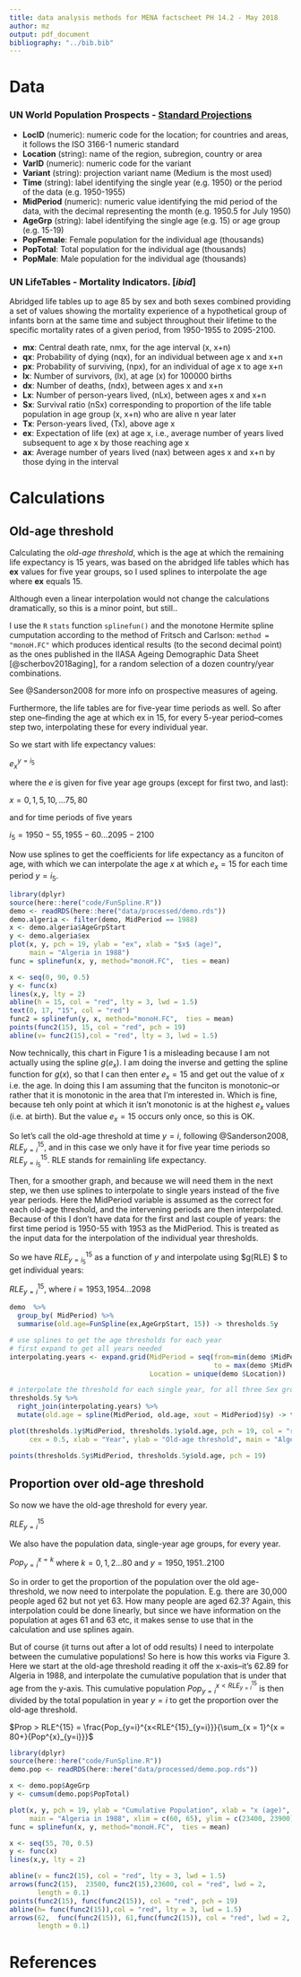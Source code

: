 ```yaml
---
title: data analysis methods for MENA factscheet PH 14.2 - May 2018
author: mz
output: pdf_document
bibliography: "../bib.bib"
---
```


# Data 

### UN World Population Prospects - [Standard Projections](https://esa.un.org/unpd/wpp/Download/Standard/CSV/)

* **LocID** (numeric): numeric code for the location; for countries and areas, it follows the ISO 3166-1 numeric standard
* **Location** (string): name of the region, subregion, country or area
* **VarID** (numeric): numeric code for the variant
* **Variant** (string): projection variant name (Medium is the most used)
* **Time** (string): label identifying the single year (e.g. 1950) or the period of the data (e.g. 1950-1955)
* **MidPeriod** (numeric): numeric value identifying the mid period of the data, with the decimal representing the month (e.g. 1950.5 for July 1950)
* **AgeGrp** (string): label identifying the single age (e.g. 15) or age group (e.g. 15-19)
* **PopFemale**: Female population for the individual age (thousands)
* **PopTotal**: Total population for the individual age (thousands)
* **PopMale**: Male population for the individual age (thousands)

### UN LifeTables - Mortality Indicators. [*ibid*]

Abridged life tables up to age 85 by sex and both sexes combined providing a set of values showing the mortality experience of a hypothetical group of infants born at the same time and subject throughout their lifetime to the specific mortality rates of a given period, from 1950-1955 to 2095-2100.

* **mx**: Central death rate, nmx, for the age interval (x, x+n)
* **qx**: Probability of dying (nqx), for an individual between age x and x+n
* **px**: Probability of surviving, (npx), for an individual of age x to age x+n
* **lx**: Number of survivors, (lx), at age (x) for 100000 births
* **dx**: Number of deaths, (ndx), between ages x and x+n
* **Lx**: Number of person-years lived, (nLx), between ages x and x+n
* **Sx**: Survival ratio (nSx) corresponding to proportion of the life table population in age group (x, x+n) who are alive n year later
* **Tx**: Person-years lived, (Tx), above age x
* **ex**: Expectation of life (ex) at age x, i.e., average number of years lived subsequent to age x by those reaching age x
* **ax**: Average number of years lived (nax) between ages x and x+n by those dying in the interval

# Calculations

## Old-age threshold 

Calculating the *old-age threshold*, which is the age at which the remaining life expectancy is 15 years, was based on the abridged life tables which has **ex** values for five year groups, so I used splines to interpolate the age where **ex** equals 15. 

Although even a linear interpolation would not change the calculations dramatically, so this is a minor point, but still..

I use the `R` `stats` function `splinefun()` and the monotone Hermite spline cumputation according to the method of Fritsch and Carlson: `method = "monoH.FC"` which produces identical results (to the second decimal point)  as the ones published in the IIASA Ageing Demographic Data Sheet [@scherbov2018aging], for a random selection of a dozen country/year combinations. 

See @Sanderson2008 for more info on prospective measures of ageing. 

Furthermore, the life tables are for five-year time periods as well. So after step one--finding the age at which ex in 15, for every 5-year period--comes step two, interpolating these for every individual year. 

So we start with life expectancy values:

$e^{y = i_5}_{x}$ 

where the $e$ is given for five year age groups (except for first two, and last): 

$x = 0,1,5,10,...75, 80$ 

and for time periods of five years 

$i_5 = 1950-55, 1955-60... 2095-2100$

Now use splines to get the coefficients for life expectancy as a funciton of age, with which we can interpolate the age $x$ at which $e_x = 15$ for each time period $y = i_5$. 


```r
library(dplyr)
source(here::here("code/FunSpline.R"))
demo <- readRDS(here::here("data/processed/demo.rds"))
demo.algeria <- filter(demo, MidPeriod == 1988)
x <- demo.algeria$AgeGrpStart
y <- demo.algeria$ex
plot(x, y, pch = 19, ylab = "ex", xlab = "$x$ (age)",
     main = "Algeria in 1988")
func = splinefun(x, y, method="monoH.FC",  ties = mean)

x <- seq(0, 90, 0.5)
y <- func(x)
lines(x,y, lty = 2)
abline(h = 15, col = "red", lty = 3, lwd = 1.5)
text(0, 17, "15", col = "red")
func2 = splinefun(y, x, method="monoH.FC",  ties = mean)
points(func2(15), 15, col = "red", pch = 19)
abline(v= func2(15),col = "red", lty = 3, lwd = 1.5)

```

Now technically, this chart in Figure 1 is a misleading because I am not actually using the spline $g(e_x)$. I am doing the inverse and getting the spline function for $g(x)$, so that I can then enter $e_x = 15$ and get out the value of $x$ i.e. the age. In doing this I am assuming that the funciton is monotonic--or rather that it is monotonic in the area that I'm interested in. Which is fine, because teh only point at which it isn't monotonic is at the highest $e_x$ values (i.e. at birth). But the value $e_x=15$ occurs only once, so this is OK.

So let's call the old-age threshold at time $y = i$, following @Sanderson2008, $RLE^{15}_{y=i}$, and in this case we only have it for five year time periods so $RLE^{15}_{y=i_5}$. RLE stands for remainling life expectancy.


Then, for a smoother graph, and because we will need them in the next step, we then use splines to interpolate to single years instead of the five year periods. Here the MidPeriod variable is assumed as the correct for each old-age threshold, and the intervening periods are then interpolated. Because of this I don't have data for the first and last couple of years: the first time period is 1950-55 with 1953 as the MidPeriod. This is treated  as the input data for the interpolation of the individual year thresholds. 

So we have $RLE^{15}_{y=i_5}$ as a function of $y$ and interpolate using $g(RLE) $ to get individual years:

$RLE^{15}_{y=i}$, where $i=1953, 1954... 2098$


```r
demo  %>% 
  group_by( MidPeriod) %>% 
  summarise(old.age=FunSpline(ex,AgeGrpStart, 15)) -> thresholds.5y

# use splines to get the age thresholds for each year
# first expand to get all years needed
interpolating.years <- expand.grid(MidPeriod = seq(from=min(demo $MidPeriod),
                                                   to = max(demo $MidPeriod), by = 1),
                                   Location = unique(demo $Location))

# interpolate the threshold for each single year, for all three Sex groups
thresholds.5y %>% 
  right_join(interpolating.years) %>% 
  mutate(old.age = spline(MidPeriod, old.age, xout = MidPeriod)$y) -> thresholds.1y

plot(thresholds.1y$MidPeriod, thresholds.1y$old.age, pch = 19, col = "red",
     cex = 0.5, xlab = "Year", ylab = "Old-age threshold", main = "Algeria")

points(thresholds.5y$MidPeriod, thresholds.5y$old.age, pch = 19)

```



## Proportion over old-age threshold

So now we have the old-age threshold for every year. 

$RLE^{15}_{y=i}$

We also have the population data, single-year age groups, for every year. 

$Pop_{y=i}^{x=k}$ where $k = 0,1,2...80$ and $y = 1950, 1951.. 2100$


So in order to get the proportion of the population over the old age-threshold, we now need to interpolate the population. E.g. there are 30,000 people aged 62 but not yet 63. How many people are aged 62.3? Again, this interpolation could be done linearly, but since we have information on the population at ages 61 and 63 etc, it makes sense to use that in the calculation and use splines again. 

But of course (it turns out after a lot of odd results) I need to interpolate between the cumulative populations! So here is how this works via Figure 3. Here we start at the old-age threshold reading it off the x-axis--it's 62.89 for Algeria in 1988, and interpolate the cumulative population that is under that age from the y-axis. This cumulative population $Pop_{y=i}^{x<RLE^{15}_{y=i}}$ is then divided by the total population in year $y=i$ to get the proportion over the old-age threshold.

$Prop > RLE^{15} = \frac{Pop_{y=i}^{x<RLE^{15}_{y=i}}}{\sum_{x = 1}^{x = 80+}{Pop^{x}_{y=i}}}$



```r
library(dplyr)
source(here::here("code/FunSpline.R"))
demo.pop <- readRDS(here::here("data/processed/demo.pop.rds"))

x <- demo.pop$AgeGrp
y <- cumsum(demo.pop$PopTotal)

plot(x, y, pch = 19, ylab = "Cumulative Population", xlab = "x (age)",
     main = "Algeria in 1988", xlim = c(60, 65), ylim = c(23400, 23900))
func = splinefun(x, y, method="monoH.FC",  ties = mean)

x <- seq(55, 70, 0.5)
y <- func(x)
lines(x,y, lty = 2)

abline(v = func2(15), col = "red", lty = 3, lwd = 1.5)
arrows(func2(15),  23500, func2(15),23600, col = "red", lwd = 2,
       length = 0.1) 
points(func2(15), func(func2(15)), col = "red", pch = 19)
abline(h= func(func2(15)),col = "red", lty = 3, lwd = 1.5)
arrows(62,  func(func2(15)), 61,func(func2(15)), col = "red", lwd = 2,
       length = 0.1) 

```
 


# References